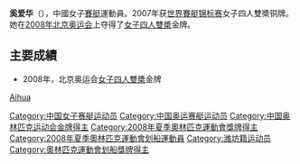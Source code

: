 {{MedalTableTop
|width = 250px}}
{{MedalCountry | {{CHN}} }}
{{MedalSport | 女子賽艇}}
{{MedalGold| [[2008年夏季奧林匹克運動會|2008年北京]] | [[2008年夏季奧林匹克運動會賽艇比賽|四人雙槳]]}}
{{MedalBottom}}

'''奚爱华'''（{{bd|1982年|1月27日|catIdx=Xi Aihua}}），中國女子[[賽艇|賽艇]]運動員。2007年获[[世界賽艇锦标赛|世界賽艇锦标赛]]女子四人雙槳铜牌。她在[[2008年北京奥运会|2008年北京奥运会]]上夺得了[[2008年夏季奧林匹克運動會賽艇比賽|女子四人雙槳]]金牌。

==主要成績==
*2008年，北京奥运会[[2008年夏季奧林匹克運動會賽艇比賽|女子四人雙槳]]金牌

{{奥林匹克运动会赛艇比赛女子四人双桨冠军}}
{{DEFAULTSORT:Xi Aihua}}
[[Category:中国女子赛艇运动员|Category:中国女子赛艇运动员]]
[[Category:中国奥运赛艇运动员|Category:中国奥运赛艇运动员]]
[[category:奚姓|Aihua]]
[[Category:中国奥林匹克运动会金牌得主|Category:中国奥林匹克运动会金牌得主]]
[[Category:2008年夏季奧林匹克運動會獎牌得主|Category:2008年夏季奧林匹克運動會獎牌得主]]
[[Category:2008年夏季奧林匹克運動會划船運動員|Category:2008年夏季奧林匹克運動會划船運動員]]
[[Category:潍坊籍运动员|Category:潍坊籍运动员]]
[[Category:奧林匹克運動會划船獎牌得主|Category:奧林匹克運動會划船獎牌得主]]